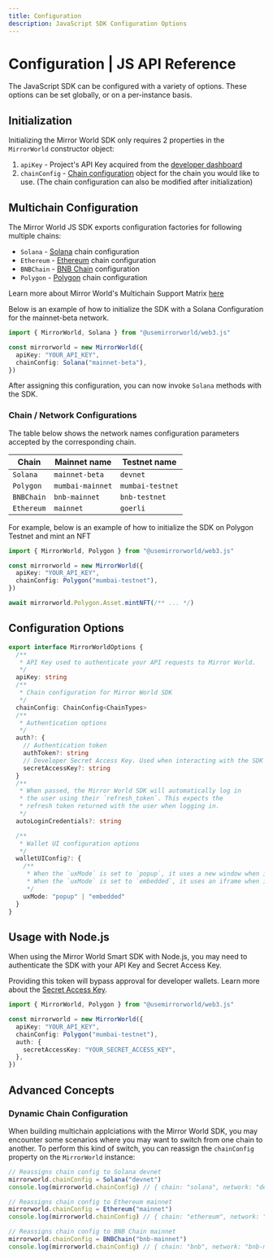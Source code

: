 ```yaml
---
title: Configuration
description: JavaScript SDK Configuration Options
---
```


# Configuration | JS API Reference

The JavaScript SDK can be configured with a variety of options. These options
can be set globally, or on a per-instance basis.

## Initialization

Initializing the Mirror World SDK only requires 2 properties in the
`MirrorWorld` constructor object:

1. `apiKey` - Project's API Key acquired from the
   [developer dashboard](/overview/development-guide/developer-dashboard)
2. `chainConfig` - [Chain configuration](#chain-configuration) object for the
   chain you would like to use. (The chain configuration can also be modified
   after initialization)

## Multichain Configuration

The Mirror World JS SDK exports configuration factories for following multiple
chains:

- `Solana` - [Solana](https://solana.com) chain configuration
- `Ethereum` - [Ethereum](https://ethereum.org/en/) chain configuration
- `BNBChain` - [BNB Chain](https://www.bnbchain.org/en) configuration
- `Polygon` - [Polygon](https://polygon.technology/) chain configuration

Learn more about Mirror World's Multichain Support Matrix
[here](/overview/introduction/multi-chain-solutions)

Below is an example of how to initialize the SDK with a Solana Configuration for
the mainnet-beta network.

```ts
import { MirrorWorld, Solana } from "@usemirrorworld/web3.js"

const mirrorworld = new MirrorWorld({
  apiKey: "YOUR_API_KEY",
  chainConfig: Solana("mainnet-beta"),
})
```

After assigning this configuration, you can now invoke `Solana` methods with the
SDK.

### Chain / Network Configurations

The table below shows the network names configuration parameters accepted by the
corresponding chain.

| Chain      | Mainnet name     | Testnet name     |
| ---------- | ---------------- | ---------------- |
| `Solana`   | `mainnet-beta`   | `devnet`         |
| `Polygon`  | `mumbai-mainnet` | `mumbai-testnet` |
| `BNBChain` | `bnb-mainnet`    | `bnb-testnet`    |
| `Ethereum` | `mainnet`        | `goerli`         |

For example, below is an example of how to initialize the SDK on Polygon Testnet
and mint an NFT

```ts
import { MirrorWorld, Polygon } from "@usemirrorworld/web3.js"

const mirrorworld = new MirrorWorld({
  apiKey: "YOUR_API_KEY",
  chainConfig: Polygon("mumbai-testnet"),
})

await mirrorworld.Polygon.Asset.mintNFT(/** ... */)
```

## Configuration Options

```ts
export interface MirrorWorldOptions {
  /**
   * API Key used to authenticate your API requests to Mirror World.
   */
  apiKey: string
  /**
   * Chain configuration for Mirror World SDK
   */
  chainConfig: ChainConfig<ChainTypes>
  /**
   * Authentication options
   */
  auth?: {
    // Authentication token
    authToken?: string
    // Developer Secret Access Key. Used when interacting with the SDK on the server-side.
    secretAccessKey?: string
  }
  /**
   * When passed, the Mirror World SDK will automatically log in
   * the user using their `refresh_token`. This expects the
   * refresh token returned with the user when logging in.
   */
  autoLoginCredentials?: string

  /**
   * Wallet UI configuration options
   */
  walletUIConfig?: {
    /**
     * When the `uxMode` is set to `popup`, it uses a new window when interacting with the Wallet UI.
     * When the `uxMode` is set to `embedded`, it uses an iframe when interacting with the Wallet UI.
     */
    uxMode: "popup" | "embedded"
  }
}
```

## Usage with Node.js

When using the Mirror World Smart SDK with Node.js, you may need to authenticate
the SDK with your API Key and Secret Access Key.

Providing this token will bypass approval for developer wallets. Learn more
about the
[Secret Access Key](/overview/development-guide/developer-dashboard#secret-access-key-management).

```ts
import { MirrorWorld, Polygon } from "@usemirrorworld/web3.js"

const mirrorworld = new MirrorWorld({
  apiKey: "YOUR_API_KEY",
  chainConfig: Polygon("mumbai-testnet"),
  auth: {
    secretAccessKey: "YOUR_SECRET_ACCESS_KEY",
  },
})
```

## Advanced Concepts

### Dynamic Chain Configuration

When building multichain applciations with the Mirror World SDK, you may
encounter some scenarios where you may want to switch from one chain to another.
To perform this kind of switch, you can reassign the `chainConfig` property on
the `MirrorWorld` instance:

```ts
// Reassigns chain config to Solana devnet
mirrorworld.chainConfig = Solana("devnet")
console.log(mirrorworld.chainConfig) // { chain: "solana", network: "devnet" }

// Reassigns chain config to Ethereum mainnet
mirrorworld.chainConfig = Ethereum("mainnet")
console.log(mirrorworld.chainConfig) // { chain: "ethereum", network: "mainnet" }

// Reassigns chain config to BNB Chain mainnet
mirrorworld.chainConfig = BNBChain("bnb-mainnet")
console.log(mirrorworld.chainConfig) // { chain: "bnb", network: "bnb-mainnet" }
```
